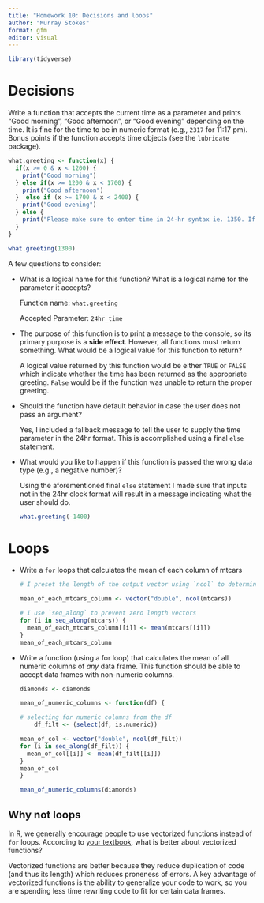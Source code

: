 ```yaml
---
title: "Homework 10: Decisions and loops"
author: "Murray Stokes"
format: gfm
editor: visual
---
```


```r
library(tidyverse)
```

# Decisions

Write a function that accepts the current time as a parameter and prints "Good morning", "Good afternoon", or "Good evening" depending on the time. It is fine for the time to be in numeric format (e.g., `2317` for 11:17 pm). Bonus points if the function accepts time objects (see the `lubridate` package).

```r
what.greeting <- function(x) {
  if(x >= 0 & x < 1200) {
    print("Good morning")
  } else if(x >= 1200 & x < 1700) {
    print("Good afternoon")
  }  else if (x >= 1700 & x < 2400) {
    print("Good evening")
  } else {
    print("Please make sure to enter time in 24-hr syntax ie. 1350. If you would like to input values other than time in the 24-hr format, don't.")
  }
}
```

```r
what.greeting(1300)
```

A few questions to consider:

-   What is a logical name for this function? What is a logical name for the parameter it accepts?

    Function name: `what.greeting`

    Accepted Parameter: `24hr_time`

-   The purpose of this function is to print a message to the console, so its primary purpose is a **side effect**. However, all functions must return something. What would be a logical value for this function to return?

    A logical value returned by this function would be either `TRUE` or `FALSE` which indicate whether the time has been returned as the appropriate greeting. `False` would be if the function was unable to return the proper greeting.

-   Should the function have default behavior in case the user does not pass an argument?

    Yes, I included a fallback message to tell the user to supply the time parameter in the 24hr format. This is accomplished using a final `else` statement.

-   What would you like to happen if this function is passed the wrong data type (e.g., a negative number)?

    Using the aforementioned final `else` statement I made sure that inputs not in the 24hr clock format will result in a message indicating what the user should do.

    ```r
    what.greeting(-1400)
    ```

# Loops

-   Write a `for` loops that calculates the mean of each column of mtcars

    ```r
    # I preset the length of the output vector using `ncol` to determine the number of columns.

    mean_of_each_mtcars_column <- vector("double", ncol(mtcars))  

    # I use `seq_along` to prevent zero length vectors
    for (i in seq_along(mtcars)) {            
      mean_of_each_mtcars_column[[i]] <- mean(mtcars[[i]])      
    }
    mean_of_each_mtcars_column
    ```

-   Write a function (using a for loop) that calculates the mean of all numeric columns of *any* data frame. This function should be able to accept data frames with non-numeric columns.

    ```r
    diamonds <- diamonds

    mean_of_numeric_columns <- function(df) {

    # selecting for numeric columns from the df  
        df_filt <- (select(df, is.numeric))

    mean_of_col <- vector("double", ncol(df_filt))  
    for (i in seq_along(df_filt)) {
      mean_of_col[[i]] <- mean(df_filt[[i]])
    } 
    mean_of_col
    }

    mean_of_numeric_columns(diamonds)
    ```

## Why not loops

In R, we generally encourage people to use vectorized functions instead of `for` loops. According to [your textbook](https://r4ds.had.co.nz/iteration.html), what is better about vectorized functions?

Vectorized functions are better because they reduce duplication of code (and thus its length) which reduces proneness of errors. A key advantage of vectorized functions is the ability to generalize your code to work, so you are spending less time rewriting code to fit for certain data frames.

